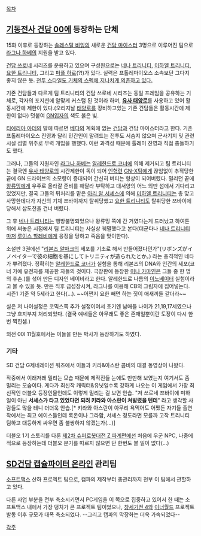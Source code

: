 [[목차]]
== [[기동전사 건담 00]]에 등장하는 단체 ==
15화 이후로 등장하는 [[솔레스탈 비잉]]의 새로운 [[건담 마이스터]] 3명으로 이루어진 팀으로 [[라그나 하베]]의 지원을 받고 있다.

[[건담 쓰로네]] 시리즈를 운용하고 있으며 구성원으로는 [[네나 트리니티]], [[미하엘 트리니티]], [[요한 트리니티]], 그리고 [[퍼플 하로]](?!)가 있다. 실력은 프톨레마이오스 소속보단 그다지 좋지 않은 듯. [[기체빨|전투 스타일도 기체의 스펙에 지나치게 의존하고 있다.]]

기존 건담들과 다르게 팀 트리니티의 건담 쓰로네 시리즈는 동일 프레임을 공유하는 기체로, 각자의 포지션에 알맞게 커스텀 된 것이라 하며, '''[[유사 태양로]]'''를 사용하고 있어 활동시간에 제한이 있다.(오리지날 [[태양로]]를 장비하고있는 기존 건담들은 활동시간에 제한이 없다) 덧붙여 [[GN입자]]의 색도 붉은 빛.

[[티에리아 아데]]의 말에 따르면 [[베다]]의 계획에 없는 [[건담]]과 건담 마이스터라고 한다. 기존 프톨레마이오스 진영과 달리 민간인이 말려드는 전투도 서슴지 않으며 군사기지 및 관련 시설 섬멸 위주로 무력 개입을 행했다. 이런 과격성 때문에 톨레미 진영과 직접 충돌하기도 했다. 

그러나, 그들의 지원자인 [[라그나 하베]]는 [[알레한드로 코너]]에 의해 제거되고 팀 트리니티는 결국엔 [[유사 태양로]]의 시간제한이 독이 되어 [[인혁련]] [[GN-X]]팀에게 끊임없이 추적당한 끝에 GN 드라이브의 소모량이 증대되어 간신히 버티는 형상이 되어버렸다. 밀리던 끝에  [[왕류밍]]에게 우주로 올라갈 준비를 해달라 부탁하고 대서양의 어느 외딴 섬에서 기다리고 있었지만, 결국 그들의 뒤처리를 맡은 [[아리 알 서셰스]]에 의해 [[미하엘 트리니티]]는 총 맞고 사망한데다가 자신의 기체 쯔바이까지 탈취당했고 [[요한 트리니티]]도 탈취당한 쯔바이에 당해서 삼도천을 건너 버렸다.

그 후 [[네나 트리니티]]는 행방불명되었으나 왕류밍 쪽에 간 거였다는게 드러났고 하여튼 위에 써놓은 시점에서 팀 트리니티는 사실상 궤멸했다고 본다(더군다나 [[네나 트리니티]]마저 [[루이스 할레비]]에게 응징을 당하고 죽음을 맞이한다).

소설판 3권에선 "[[리본즈 알마크]]의 세포를 기초로 해서 만들어졌다던가"(リボンズがイノベイターで彼の細胞を基にしてトリニティが造られたとか。) 라는 충격적인 네타가 뿌려졌다. 정확히는 [[알레한드로 코너]]가 실험을 통해 리본즈의 DNA와 인간의 세포(코너 가에 유전자를 제공한 자들의 것이다. 극장판에 등장한 [[미나 카마인]]은 그들 중 한 명의 후손.)를 섞어 만든 디자인 베이비라고 한다. 알레한드로 나름의 [[이노베이터]] 실험이라고 볼 수 있을 듯. 만든 직후 급성장시켜, 라그나를 이용해 CB의 그림자에 집어넣는다. 시즌1 기준 약 5세라고 한다(...). ~~어쩐지 요한 빼면 하는 짓이 애새끼들 같더라~~

실은 저 나이설정은 코믹스쪽 추가 설정이여서 초기엔 남매들 나이가 21,19,17세였으나 그냥 흐지부지 처리되었다. (결국 얘네들은 아무래도 좋은 존재일뿐이란 도장이 다시 한번 찍힌셈.)

외전 00I 11월호에서는 이들을 만든 박사가 등장하기도 하였다.

=== 기타 ===
SD 건담 G제네레이션 워즈에서 이들과 키라&아스란 콤비의 대결 동영상이 나왔다.

{{{#!html
<object classid='clsid:d27cdb6e-ae6d-11cf-96b8-444553540000' codebase='http://download.macromedia.com/pub/shockwave/cabs/flash/swflash.cab#version=9,0,0,0' id='NFPlayer36300' width='500' height='408'><param name='movie' value='http://serviceapi.nmv.naver.com/flash/NFPlayer.swf?vid=97F3C84CB918E94D36F04BB5D47C6165EB71&outKey=V129025fd26f058006a9b898088d1a9cca3a690bb82e5d4c40c2f898088d1a9cca3a6' /><param name='wmode' value='transparent' /><param name='allowScriptAccess' value='always' /><param name='allowFullScreen' value='true' /><embed src='http://serviceapi.nmv.naver.com/flash/NFPlayer.swf?vid=97F3C84CB918E94D36F04BB5D47C6165EB71&outKey=V129025fd26f058006a9b898088d1a9cca3a690bb82e5d4c40c2f898088d1a9cca3a6' wmode='transparent' width='500' height='408' allowScriptAccess='always' name='NFPlayer36300' id='NFPlayer36300' allowFullScreen='true' type='application/x-shockwave-flash' /></object>}}}

작중에서 이래저래 밀리는 모습 때문에 제작진들 눈에도 만만해 보였는지 여기서도 좀 밀리는 모습이다. 게다가 최신작 캐릭터&유닛일수록 강하게 나오는 이 게임에서 가장 최신작인 더블오 등장인물인데도 이렇게 밀리는 걸 보면 안습. "저 쓰로네 쯔바이에 미하일이 아닌 '''서셰스가 타고 있었다면 되려 키라와 아스란이 쳐발렸을 텐데'''" 라고 생각할 사람들도 많을 테니 더더욱 안습.[* 키라와 아스란이 아무리 욕먹어도 어쨌든 자기들 출연작에서는 최고 에이스들인데 록온이나 그라함, 서셰스 정도라면 모를까 고작 트리니티 팀하고 대등하게 싸우면 좀 불쌍하지 않겠는가(...)]

더블오 1기 스토리를 다룬 [[제2차 슈퍼로봇대전 Z 파계편]]에선 처음에 우군 NPC, 나중에 적으로 등장하는데 더블오 분기를 따르지 않으면 단 한번도 볼 일이 없다(...)

== [[SD건담 캡슐파이터 온라인]] 관리팀 ==
[[소프트맥스]] 산하 프로젝트 팀으로, 캡파의 제작부터 총관리까지 전부 이 팀에서 관할하고 있다.

다른 사업 부분을 전부 축소시키면서 PC게임을 이 쪽으로 집중하고 있어서 한 때는 소프트맥스 내에서 가장 덩치가 큰 프로젝트 팀이었으나, [[창세기전 4]]와 [[이너월드]] 프로젝트 발동 이후 규모가 대폭 축소되었다. --그리고 캡파의 막장화는 더욱 가속되었다--

[[각주]]
